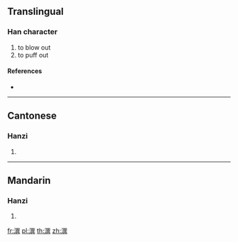 {{also|噀}}
==Translingual==

===Han character===
{{Han char|rn=85|rad=水|as=12|sn=15|four=37181|canj=ERUC}}

# to blow out
# to puff out

====References====
* {{Han ref|kx=0649.170|dkj=18248|dj=1059.110|hdz=31750.010|uh=6F60|ud=28512|bh=BCF2|bd=48370}}

----

==Cantonese==

===Hanzi===
{{yue-hanzi|jyut=|y=seun3}}

# {{defn|lang=yue|sort=水12}}

----

==Mandarin==

===Hanzi===
{{cmn-hanzi|pin=[[xuàn]] ([[xuan4]])|wg=hsüan<sup>4</sup>}}

# {{defn|lang=cmn|sort=水12}}

[[fr:潠]]
[[pl:潠]]
[[th:潠]]
[[zh:潠]]